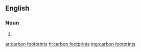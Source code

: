 ==English==

===Noun===
{{head|en|head=[[carbon]] [[footprint]]s}}

# {{plural of|carbon footprint}}

[[ar:carbon footprints]]
[[fr:carbon footprints]]
[[mg:carbon footprints]]
